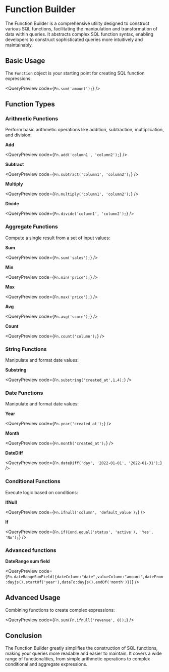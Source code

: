 
<Meta title="3. Functions" />

# Function Builder

The Function Builder is a comprehensive utility designed to construct various SQL functions, facilitating the manipulation and transformation of data within queries. It abstracts complex SQL function syntax, enabling developers to construct sophisticated queries more intuitively and maintainably.

## Basic Usage

The `Function` object is your starting point for creating SQL function expressions:

<QueryPreview code={`Fn.sum('amount');`} />

## Function Types

### Arithmetic Functions

Perform basic arithmetic operations like addition, subtraction, multiplication, and division:

**Add**

<QueryPreview code={`Fn.add('column1', 'column2');`} />

**Subtract**

<QueryPreview code={`Fn.subtract('column1', 'column2');`} />

**Multiply**

<QueryPreview code={`Fn.multiply('column1', 'column2');`} />

**Divide**

<QueryPreview code={`Fn.divide('column1', 'column2');`} />

### Aggregate Functions

Compute a single result from a set of input values:

**Sum**

<QueryPreview code={`Fn.sum('sales');`} />

**Min**

<QueryPreview code={`Fn.min('price');`} />

**Max**

<QueryPreview code={`Fn.max('price');`} />

**Avg**

<QueryPreview code={`Fn.avg('score');`} />

**Count**

<QueryPreview code={`Fn.count('column');`} />

### String Functions

Manipulate and format date values:

**Substring**

<QueryPreview code={`Fn.substring('created_at',1,4);`} />

### Date Functions

Manipulate and format date values:

**Year**

<QueryPreview code={`Fn.year('created_at');`} />

**Month**

<QueryPreview code={`Fn.month('created_at');`} />

**DateDiff**

<QueryPreview code={`Fn.dateDiff('day', '2022-01-01', '2022-01-31');`} />

### Conditional Functions

Execute logic based on conditions:

**IfNull**

<QueryPreview code={`Fn.ifnull('column', 'default_value');`} />

**If**

<QueryPreview code={`Fn.if(Cond.equal('status', 'active'), 'Yes', 'No');`} />

### Advanced functions

**DateRange sum field**

<QueryPreview
  code={`Fn.dateRangeSumField({dateColumn:"date",valueColumn:"amount",dateFrom:dayjs().startOf('year'),dateTo:dayjs().endOf('month')})`}
/>

## Advanced Usage

Combining functions to create complex expressions:

<QueryPreview code={`Fn.sum(Fn.ifnull('revenue', 0));`} />

## Conclusion

The Function Builder greatly simplifies the construction of SQL functions, making your queries more readable and easier to maintain. It covers a wide range of functionalities, from simple arithmetic operations to complex conditional and aggregate expressions.
